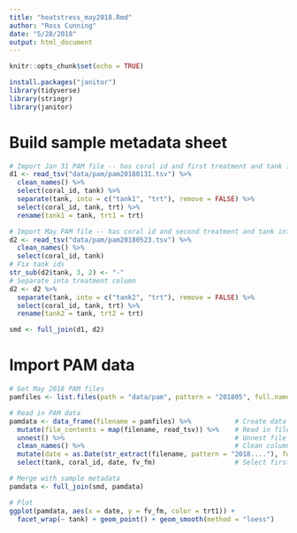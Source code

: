 ```yaml
---
title: "heatstress_may2018.Rmd"
author: "Ross Cunning"
date: "5/28/2018"
output: html_document
---
```


```r
knitr::opts_chunk$set(echo = TRUE)
```

```r
install.packages("janitor")
library(tidyverse)
library(stringr)
library(janitor)
```

# Build sample metadata sheet
```r
# Import Jan 31 PAM file -- has coral id and first treatment and tank info
d1 <- read_tsv("data/pam/pam20180131.tsv") %>%
  clean_names() %>%
  select(coral_id, tank) %>%
  separate(tank, into = c("tank1", "trt"), remove = FALSE) %>%
  select(coral_id, tank, trt) %>%
  rename(tank1 = tank, trt1 = trt)

# Import May PAM file -- has coral id and second treatment and tank info
d2 <- read_tsv("data/pam/pam20180523.tsv") %>%
  clean_names() %>%
  select(coral_id, tank)
# Fix tank ids
str_sub(d2$tank, 3, 2) <- "-"
# Separate into treatment column
d2 <- d2 %>% 
  separate(tank, into = c("tank2", "trt"), remove = FALSE) %>%
  select(coral_id, tank, trt) %>%
  rename(tank2 = tank, trt2 = trt)

smd <- full_join(d1, d2)
```

# Import PAM data
```r
# Get May 2018 PAM files
pamfiles <- list.files(path = "data/pam", pattern = "201805", full.names = TRUE)   

# Read in PAM data
pamdata <- data_frame(filename = pamfiles) %>%           # Create data frame with filenames
  mutate(file_contents = map(filename, read_tsv)) %>%    # Read in file contents
  unnest() %>%                                           # Unnest file contents
  clean_names() %>%                                      # Clean column names
  mutate(date = as.Date(str_extract(filename, pattern = "2018...."), format = "%Y%m%d")) %>% # Add date
  select(tank, coral_id, date, fv_fm)                    # Select first four columns

# Merge with sample metadata
pamdata <- full_join(smd, pamdata)

# Plot
ggplot(pamdata, aes(x = date, y = fv_fm, color = trt1)) +
  facet_wrap(~ tank) + geom_point() + geom_smooth(method = "loess")
```





